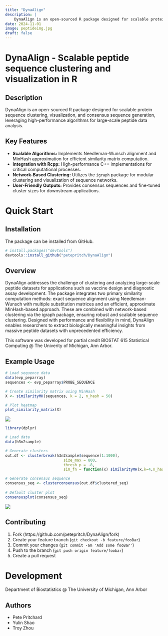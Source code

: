 ```yaml
---
title: "DynaAlign"
description: |
    DynaAlign is an open-sourced R package designed for scalable protein sequence clustering, visualization, and consensus sequence generation, leveraging high-performance algorithms for large-scale peptide data analysis.
date: 2024-11-01
image: peptideimg.jpg
draft: false
--- 
```


# DynaAlign - Scalable peptide sequence clustering and visualization in R

## Description

DynaAlign is an open-sourced R package designed for scalable protein sequence clustering, visualization, and consensus sequence generation, leveraging high-performance algorithms for large-scale peptide data analysis.

## Key Features

- **Scalable Algorithms:** Implements Needleman-Wunsch alignment and MinHash approximation for efficient similarity matrix computation.
- **Integration with Rcpp:** High-performance C++ implementations for critical computational processes.
- **Network-Based Clustering:** Utilizes the `igraph` package for modular clustering and visualization of sequence networks.
- **User-Friendly Outputs:** Provides consensus sequences and fine-tuned cluster sizes for downstream applications.

# Quick Start

## Installation

The package can be installed from GitHub.

```r
# install.packages("devtools")
devtools::install_github("petepritch/DynaAlign")
```

## Overview

DynaAlign addresses the challenge of clustering and analyzing large-scale peptide datasets for applications such as vaccine design and diagnostic assay development. The package integrates two primary similarity computation methods: exact sequence alignment using Needleman-Wunsch with multiple substitution matrices and an efficient, approximate MinHash-based approach. These are combined with network-based clustering via the igraph package, ensuring robust and scalable sequence clustering. Designed with performance and flexibility in mind, DynaAlign enables researchers to extract biologically meaningful insights from massive peptide datasets with unprecedented efficiency.

This software was developed for partial credit BIOSTAT 615 Statistical Computing @ The Univerity of Michigan, Ann Arbor.

## Example Usage

```r
# Load sequence data
data(evp_peparray)
sequences <- evp_peparray$PROBE_SEQUENCE

# Create similarity matrix using MinHash
X <- similarityMH(sequences, k = 2, n_hash = 50)

# Plot heatmap
plot_similarity_matrix(X)
```

![](heatmap.png)

```r
library(dplyr)

# Load data
data(h3n2sample)

# Generate clusters
out.df <- clusterbreak(h3n2sample$sequence[1:1000],
                          size_max = 800,
                          thresh_p = .8,
                          sim_fn = function(x) similarityMH(x,k=4,n_hash=500))

# Generate consensus sequence                          
consensus_seq <- clusterconsensus(out.df$clustered_seq)
 
# Default cluster plot
consensusplot(consensus_seq)
```

![](cluster.png)

## Contributing

1. Fork (https://github.com/petepritch/DynaAlign/fork)
2. Create your feature branch (`git checkout -b feature/fooBar`)
3. Commit your changes (`git commit -am 'Add some fooBar'`)
4. Push to the branch (`git push origin feature/foobar`)
5. Create a pull request

# Development
Department of Biostatistics @ The University of Michigan, Ann Arbor

## Authors
- Pete Pritchard
- Yulin Shao
- Troy Zhou